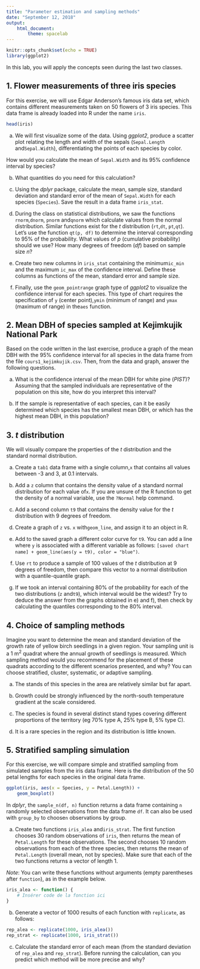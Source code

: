 ```yaml
---
title: "Parameter estimation and sampling methods"
date: "September 12, 2018"
output: 
    html_document:
        theme: spacelab
---
```


```r
knitr::opts_chunk$set(echo = TRUE)
library(ggplot2)
```

In this lab, you will apply the concepts seen during the last two classes.


## 1. Flower measurements of three iris species

For this exercise, we will use Edgar Anderson's famous iris data set, which contains different measurements taken on 50 flowers of 3 iris species. This data frame is already loaded into R under the name `iris`.

```r
head(iris)
```

a) We will first visualize some of the data. Using *ggplot2*, produce a scatter plot relating the length and width of the sepals (`Sepal.Length` and` Sepal.Width`), differentiating the points of each species by color.

How would you calculate the mean of `Sepal.Width` and its 95% confidence interval by species?

b) What quantities do you need for this calculation?

c) Using the *dplyr* package, calculate the mean, sample size, standard deviation and standard error of the mean of `Sepal.Width` for each species (`Species`). Save the result in a data frame `iris_stat`.

d) During the class on statistical distributions, we saw the functions `rnorm`,` dnorm`, `pnorm` and` qnorm` which calculate values from the normal distribution. Similar functions exist for the $t$ distribution (`rt`,` dt`, `pt`,` qt`). Let's use the function `qt(p, df)` to determine the interval corresponding to 95% of the probability. What values of $p$ (cumulative probability) should we use? How many degrees of freedom ($df$) based on sample size $n$?

e) Create two new columns in `iris_stat` containing the minimum` ic_min` and the maximum `ic_max` of the confidence interval. Define these columns as functions of the mean, standard error and sample size.

f) Finally, use the `geom_pointrange` graph type of *ggplot2* to visualize the confidence interval for each species. This type of chart requires the specification of `y` (center point),` ymin` (minimum of range) and `ymax` (maximum of range) in the` aes` function.


## 2. Mean DBH of species sampled at Kejimkujik National Park

Based on the code written in the last exercise, produce a graph of the mean DBH with the 95% confidence interval for all species in the data frame from the file `cours1_kejimkujik.csv`. Then, from the data and graph, answer the following questions.

a) What is the confidence interval of the mean DBH for white pine (*PIST*)? Assuming that the sampled individuals are representative of the population on this site, how do you interpret this interval?

b) If the sample is representative of each species, can it be easily determined which species has the smallest mean DBH, or which has the highest mean DBH, in this population?


## 3. *t* distribution

We will visually compare the properties of the *t* distribution and the standard normal distribution.

a) Create a `tab1` data frame with a single column,`x` that contains all values between -3 and 3, at 0.1 intervals.

b) Add a `z` column that contains the density value of a standard normal distribution for each value of` x`. If you are unsure of the R function to get the density of a normal variable, use the `?Normal` help command.

c) Add a second column `t9` that contains the density value for the *t* distribution with 9 degrees of freedom.

d) Create a graph of `z` vs. `x` with` geom_line`, and assign it to an object in R.

e) Add to the saved graph a different color curve for `t9`.
You can add a line where `y` is associated with a different variable as follows:
`[saved chart name] + geom_line(aes(y = t9), color = "blue")`.

f) Use `rt` to produce a sample of 100 values of the *t* distribution at 9 degrees of freedom, then compare this vector to a normal distribution with a quantile-quantile graph.

g) If we took an interval containing 80% of the probability for each of the two distributions (`z` and` t9`), which interval would be the widest? Try to deduce the answer from the graphs obtained in e) and f), then check by calculating the quantiles corresponding to the 80% interval.


## 4. Choice of sampling methods

Imagine you want to determine the mean and standard deviation of the growth rate of yellow birch seedlings in a given region. Your sampling unit is a 1 m$^2$ quadrat where the annual growth of seedlings is measured. Which sampling method would you recommend for the placement of these quadrats according to the different scenarios presented, and why? You can choose stratified, cluster, systematic, or adaptive sampling.

a) The stands of this species in the area are relatively similar but far apart.

b) Growth could be strongly influenced by the north-south temperature gradient at the scale considered.

c) The species is found in several distinct stand types covering different proportions of the territory (eg 70% type A, 25% type B, 5% type C).

d) It is a rare species in the region and its distribution is little known.


## 5. Stratified sampling simulation

For this exercise, we will compare simple and stratified sampling from simulated samples from the iris data frame. Here is the distribution of the 50 petal lengths for each species in the original data frame.

```r
ggplot(iris, aes(x = Species, y = Petal.Length)) + 
    geom_boxplot()
```

In *dplyr*, the `sample_n(df, n)` function returns a data frame containing `n` randomly selected observations from the data frame `df`. It can also be used with `group_by` to choose` n` observations by group.

a) Create two functions `iris_alea` and` iris_strat`. The first function chooses 30 random observations of `iris`, then returns the mean of `Petal.Length` for these observations. The second chooses 10 random observations from each of the three species, then returns the mean of `Petal.Length` (overall mean, not by species). Make sure that each of the two functions returns a vector of length 1.

*Note*: You can write these functions without arguments (empty parentheses after `function`), as in the example below.

```r
iris_alea <- function() {
    # Insérer code de la fonction ici
}

```

b) Generate a vector of 1000 results of each function with `replicate`, as follows:

```r
rep_alea <- replicate(1000, iris_alea())
rep_strat <- replicate(1000, iris_strat())
```

c) Calculate the standard error of each mean (from the standard deviation of `rep_alea` and `rep_strat`). Before running the calculation, can you predict which method will be more precise and why?


